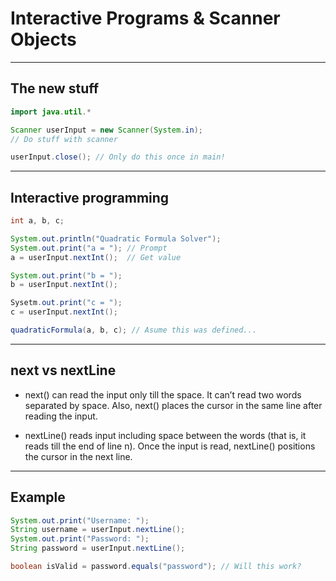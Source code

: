 
# Interactive Programs & Scanner Objects

---

## The new stuff

```java
import java.util.*

Scanner userInput = new Scanner(System.in);
// Do stuff with scanner

userInput.close(); // Only do this once in main!
```

---

## Interactive programming

```java
int a, b, c;

System.out.println("Quadratic Formula Solver");
System.out.print("a = "); // Prompt
a = userInput.nextInt();  // Get value

System.out.print("b = ");
b = userInput.nextInt();

Sysetm.out.print("c = ");
c = userInput.nextInt();

quadraticFormula(a, b, c); // Asume this was defined...
```

---

## next vs nextLine

- next() can read the input only till the space. It can’t read two words separated by space. Also, next() places the cursor in the same line after reading the input.

- nextLine() reads input including space between the words (that is, it reads till the end of line n). Once the input is read, nextLine() positions the cursor in the next line.

---

## Example 

```java 
System.out.print("Username: ");
String username = userInput.nextLine();
System.out.print("Password: ");
String password = userInput.nextLine();

boolean isValid = password.equals("password"); // Will this work?
```
